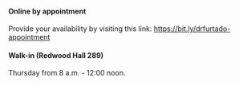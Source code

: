 #### Online by appointment

Provide your availability by visiting this link: <https://bit.ly/drfurtado-appointment>

#### Walk-in (Redwood Hall 289)

Thursday from 8 a.m. - 12:00 noon.
